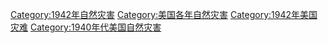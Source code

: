 [[Category:1942年自然灾害|Category:1942年自然灾害]]
[[Category:美国各年自然灾害|Category:美国各年自然灾害]]
[[Category:1942年美国灾难|Category:1942年美国灾难]]
[[Category:1940年代美国自然灾害|Category:1940年代美国自然灾害]]